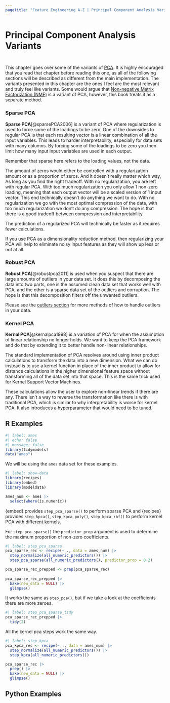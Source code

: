 ```yaml
---
pagetitle: "Feature Engineering A-Z | Principal Component Analysis Variants"
---
```


# Principal Component Analysis Variants {#sec-too-many-pca-variants}

::: {style="visibility: hidden; height: 0px;"}
## Principal Component Analysis Variants
:::

This chapter goes over some of the variants of [PCA](too-many-pca.qmd).
It is highly encouraged that you read that chapter before reading this one, as all of the following sections will be described as different from the main implementation.
The variants presented in this chapter are the ones I feel are the most relevant and truly feel like variants.
Some would argue that [Non-negative Matrix Factorization (NMF)](too-many-nmf.qmd) is a variant of PCA, however, this book treats it as a separate method.

### Sparse PCA

**Sparse PCA**[@sparsePCA2006] is a variant of PCA where regularization is used to force some of the loadings to be zero.
One of the downsides to regular PCA is that each resulting vector is a linear combination of all the input variables.
This leads to harder interpretability, especially for data sets with many columns.
By forcing some of the loadings to be zero you then limit how many input input variables are used in each output.

::: {.callout-note}
Remember that sparse here refers to the loading values, not the data.
:::

The amount of zeros would either be controlled with a regularization amount or as a proportion of zeros.
And it doesn't really matter which way, As long as you find the right tradeoff.
With no regularization, you are left with regular PCA.
With too much regularization you only allow 1 non-zero loading, meaning that each output vector will be a scaled version of 1 input vector.
This end technically doesn't do anything we want to do.
With no regularization we go with the most optimal compression of the data, with too much regularization we don't do any compression.
The hope is that there is a good tradeoff between compression and interpretability.

::: callout-note
The prediction of a regularized PCA will technically be faster as it requires fewer calculations.
:::

If you use PCA as a dimensionality reduction method, then regularizing your PCA will help to eliminate noisy input features as they will show up less or not at all.

### Robust PCA

**Robust PCA**[@robustpca2011] is used when you suspect that there are large amounts of outliers in your data set.
It does this by decomposing the data into two parts,
one is the assumed clean data set that works well with PCA,
and the other is a sparse data set of the outliers and corruption.
The hope is that this decomposition filters off the unwanted outliers.

Please see the [outliers section](outliers.qmd) for more methods of how to handle outliers in your data.

### Kernel PCA

**Kernal PCA**[@kernalpca1998] is a variation of PCA for when the assumption of linear relationship no longer holds.
We want to keep the PCA framework and do that by extending it to better handle non-linear relationships.

The standard implementation of PCA resolves around using inner product calculations to transform the data into a new dimension.
What we can do instead is to use a kernel function in place of the inner product to allow for distance calculations in the higher dimensional feature space without transforming all of the data set into that space.
This is the same trick used for Kernel Support Vector Machines.

These calculations allow the user to explore non-linear trends if there are any.
There isn't a way to reverse the transformation like there is with traditional PCA,
which is similar to why interpretability is worse for kernel PCA.
It also introduces a hyperparameter that would need to be tuned.

## R Examples

```r
#| label: ames
#| echo: false
#| message: false
library(tidymodels)
data("ames")
```

We will be using the `ames` data set for these examples.

```r
#| label: show-data
library(recipes)
library(embed)
library(modeldata)

ames_num <- ames |>
  select(where(is.numeric))
```

{embed} provides `step_pca_sparse()` to perform sparse PCA and {recipes} provides `step_kpca()`, `step_kpca_poly()`, `step_kpca_rbf()` to perform kernel PCA with different kernels.

For `step_pca_sparse()` the `predictor_prop` argument is used to determine the maximum proportion of non-zero coefficients. 

```r
#| label: step_pca_sparse
pca_sparse_rec <- recipe(~ ., data = ames_num) |>
  step_normalize(all_numeric_predictors()) |>
  step_pca_sparse(all_numeric_predictors(), predictor_prop = 0.2)

pca_sparse_rec_prepped <- prep(pca_sparse_rec)
  
pca_sparse_rec_prepped |>
  bake(new_data = NULL) |>
  glimpse()
```

It works the same as `step_pca()`, but if we take a look at the coefficients there are more zeroes.

```r
#| label: step_pca_sparse_tidy
pca_sparse_rec_prepped |>
  tidy(2)
```

All the kernel pca steps work the same way.

```r
#| label: step_kpca
pca_kpca_rec <- recipe(~ ., data = ames_num) |>
  step_normalize(all_numeric_predictors()) |>
  step_kpca(all_numeric_predictors())

pca_sparse_rec |>
  prep() |>
  bake(new_data = NULL) |>
  glimpse()
```

## Python Examples